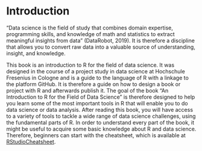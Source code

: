 # Introduction

"Data science is the field of study that combines domain expertise, programming skills, and knowledge of math and statistics to extract meaningful insights from data" (DataRobot, 2019).
It is therefore a discipline that allows you to convert raw data into a valuable source of understanding, insight, and knowledge. 

This book is an introduction to R for the field of data science. It was designed in the course of a project study in data science at Hochschule Fresenius in Cologne and is a guide to the language of R with a linkage to the platform GitHub. It is therefore a guide on how to design a book or project with R and afterwards publish it. The goal of the book “An Introduction to R for the Field of Data Science” is therefore designed to help you learn some of the most important tools in R that will enable you to do data science or data analysis. After reading this book, you will have access to a variety of tools to tackle a wide range of data science challenges, using the fundamental parts of R. In order to understand every part of the book, it might be useful to acquire some basic knowledge about R and data science. Therefore, beginners can start with the cheatsheet, which is available at [RStudioCheatsheet](https://www.rstudio.com/resources/cheatsheets/).